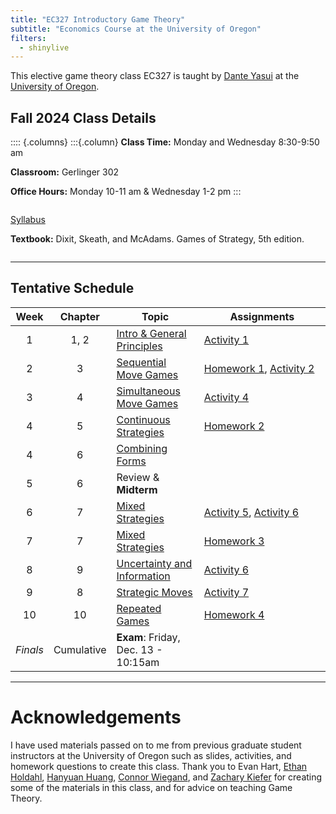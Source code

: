```yaml
---
title: "EC327 Introductory Game Theory"
subtitle: "Economics Course at the University of Oregon"
filters:
  - shinylive
---
```


This elective game theory class EC327 is taught by [Dante Yasui](https://cas.uoregon.edu/directory/economics/all/dyasui)
at the [University of Oregon](https://socialsciences.uoregon.edu/economics).

## Fall 2024 Class Details

:::: {.columns}
:::{.column}
**Class Time:** Monday and Wednesday 8:30-9:50 am

**Classroom:** Gerlinger 302

**Office Hours:** Monday 10-11 am \& Wednesday 1-2 pm
:::

::: {.column}
<a href="Syllabus/main.pdf" target="_blank">Syllabus</a>

**Textbook:**
Dixit, Skeath, and McAdams. Games of Strategy, 5th edition.
:::

---

## Tentative Schedule

| **Week** | **Chapter** | **Topic**                                                        | Assignments                                                                                                      |
|:--------:+:-----------:+------------------------------------------------------------------+------------------------------------------------------------------------------------------------------------------|
|     1    |     1, 2    | [Intro & General Principles](Slides/#intro-and-syllabus-day)     | [Activity 1](activities/01GuessTwoThirds/GuessTwoThirds.qmd)                                                     |
|     2    |      3      | [Sequential Move Games](Slides/#sequential-games)                | [Homework 1](Homework/assignment1/main.pdf), [Activity 2](activities/02SurvivorFlags/SurvivorFlags.qmd)          |
|     3    |      4      | [Simultaneous Move Games](Slides/#simultaneous-games)            | [Activity 4](activities/04BlottoElection/BlottoElection.qmd)                                                     |
|     4    |      5      | [Continuous Strategies](Slides/#simultaneous-games)              | [Homework 2](Homework/assignment2/main.pdf)                                                                      |
|     4    |      6      | [Combining Forms](Slides/#combining-simultaneous-and-sequential) |                                                                                                                  |
|     5    |      6      | Review & **Midterm**                                             |                                                                                                                  |
|     6    |      7      | [Mixed Strategies](Slides/#mixed-strategies)                     | [Activity 5](activities/05CournotComp/cournotcomp.qmd), [Activity 6](activities/06PenaltyKicks/penaltykicks.qmd) |
|     7    |      7      | [Mixed Strategies](Slides/#mixed-strategies)                     | [Homework 3](Homework/assignment3/main.pdf)                                                                      |
|     8    |      9      | [Uncertainty and Information]()                                  | [Activity 6](activities/LemonsMarket/main.qmd)                                                                   |
|     9    |      8      | [Strategic Moves]()                                              | [Activity 7](activities/Brinksmanship/main.qmd)                                                                  |
|    10    |      10     | [Repeated Games]()                                               | [Homework 4](Homework/assignment4/main.pdf)                                                                      |
| *Finals* |  Cumulative | **Exam**: Friday, Dec. 13 - 10:15am                              |                                                                                                                  |

---

# Acknowledgements

I have used materials passed on to me from previous graduate student instructors at the University of Oregon
such as slides, activities, and homework questions to create this class.
Thank you to Evan Hart,
[Ethan Holdahl](https://ethanholdahl.com/),
[Hanyuan Huang](https://sites.google.com/view/hanyuanhuang/),
[Connor Wiegand](https://ctwie.me/),
and [Zachary Kiefer](https://zkiefer10.github.io/)
for creating some of the materials in this class,
and for advice on teaching Game Theory.

